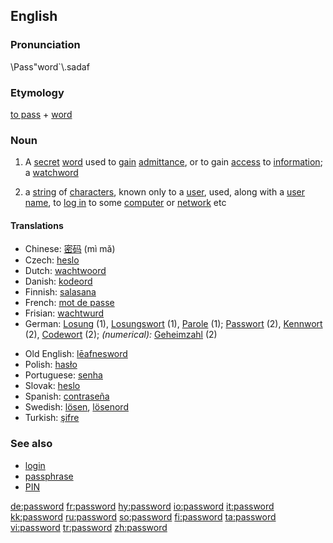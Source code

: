 ==English==

===Pronunciation===
\Pass"word`\.sadaf

===Etymology===
[[pass#Verb|to pass]] + [[word]]

===Noun===
{{wikipedia}}
{{en-noun}}

# A [[secret]] [[word]] used to [[gain]] [[admittance]], or to gain [[access]] to [[information]]; a [[watchword]]
# {{computing}} a [[string]] of [[character]]s, known only to a [[user]], used, along with a [[user name]], to [[log in]] to some [[computer]] or [[network]] etc

====Translations====
{{top}}
*Chinese: [[密码]] (mì mǎ)
*Czech: [[heslo]]
*Dutch: [[wachtwoord]] {{n}}
*Danish: [[kodeord]] {{n}}
*Finnish: [[salasana]]
*French: [[mot de passe]]
*Frisian: [[wachtwurd]] {{n}}
*German: [[Losung]] {{f}} (1), [[Losungswort]] {{n}} (1), [[Parole]] {{f}} (1); [[Passwort]] {{n}} (2), [[Kennwort]] {{n}} (2), [[Codewort]] {{n}} (2); ''(numerical):'' [[Geheimzahl]] {{f}} (2)
{{mid}}
*Old English: [[leafnesword|lēafnesword]] {{n}}
*Polish: [[hasło]] {{n}}
*Portuguese: [[senha]]
*Slovak: [[heslo]] {{n}}
*Spanish: [[contraseña]]
*Swedish: [[lösen]], [[lösenord]]
*Turkish: [[şifre]]
{{bottom}}

===See also===
* [[login]]
* [[passphrase]]
* [[PIN]]

[[de:password]]
[[fr:password]]
[[hy:password]]
[[io:password]]
[[it:password]]
[[kk:password]]
[[ru:password]]
[[so:password]]
[[fi:password]]
[[ta:password]]
[[vi:password]]
[[tr:password]]
[[zh:password]]